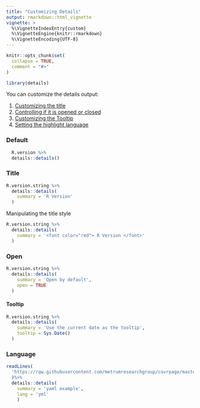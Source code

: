 ```yaml
---
title: "Customizing Details"
output: rmarkdown::html_vignette
vignette: >
  %\VignetteIndexEntry{custom}
  %\VignetteEngine{knitr::rmarkdown}
  %\VignetteEncoding{UTF-8}
---
```


```r
knitr::opts_chunk$set(
  collapse = TRUE,
  comment = "#>"
)
```

```r
library(details)
```

You can customize the details output:

 1. [Customizing the title](#title)
 2. [Controlling if it is opened or closed](#open)
 3. [Customizing the Tooltip](#tooltip)
 4. [Setting the highlight language](#language)

### Default

```r
  R.version %>%
  details::details()
```

### Title

```r
R.version.string %>%
  details::details(
    summary = 'R Version'
  )
```

Manipulating the title style

```r
R.version.string %>%
  details::details(
    summary = '<font color="red"> R Version </font>'
  )
```

### Open

```r
R.version.string %>%
  details::details(
    summary = 'Open by default',
    open = TRUE
  )
```

#### Tooltip

```r
R.version.string %>%
  details::details(
    summary = 'Use the current date as the tooltip',
    tooltip = Sys.Date()
  )
```

### Language

```r

readLines(
  'https://raw.githubusercontent.com/metrumresearchgroup/covrpage/master/_pkgdown.yml'
  )%>%
  details::details(
    summary = 'yaml example',
    lang = 'yml'
    )
```
